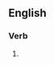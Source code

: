 ==English==

===Verb===
{{head|en|present participle}}

# {{present participle of|commonize|lang=en|nocat=1}}